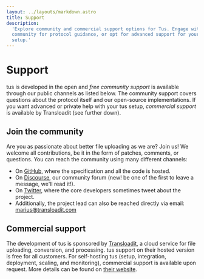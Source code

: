```yaml
---
layout: ../layouts/markdown.astro
title: Support
description:
  'Explore community and commercial support options for Tus. Engage with our
  community for protocol guidance, or opt for advanced support for your Tus
  setup.'
---
```



# Support

tus is developed in the open and _free community support_ is available through
our public channels as listed below. The community support covers questions
about the protocol itself and our open-source implementations. If you want
advanced or private help with your tus setup, _commercial support_ is available
by Transloadit (see further down).

## Join the community

Are you as passionate about better file uploading as we are? Join us! We welcome
all contributions, be it in the form of patches, comments, or questions. You can
reach the community using many different channels:

- On [GitHub](https://github.com/tus), where the specification and all the code
  is hosted.
- On [Discourse](https://community.transloadit.com/c/tus), our community forum
  (new! be one of the first to leave a message, we'll read it!).
- On [Twitter](https://twitter.com/tus_io), where the core developers sometimes
  tweet about the project.
- Additionally, the project lead can also be reached directly via email:
  [marius@transloadit.com](mailto:marius@transloadit.com)

## Commercial support

The development of tus is sponsored by [Transloadit](https://transloadit.com/),
a cloud service for file uploading, conversion, and processing. tus support on
their hosted version is free for all customers. For self-hosting tus (setup,
integration, deployment, scaling, and monitoring), commercial support is
available upon request. More details can be found on
[their website](https://transloadit.com/open-source/support/).

<Contributors />

<Collaborators />
